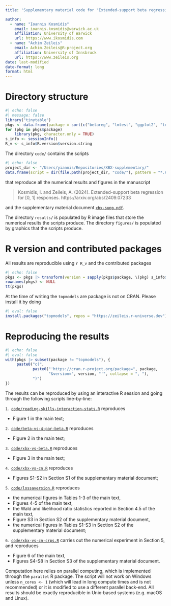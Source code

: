 ```yaml
---
title: 'Supplementary material code for "Extended-support beta regression for $[0, 1]$ responses"'

author:
  - name: "Ioannis Kosmidis"
    email: ioannis.kosmidis@warwick.ac.uk
    affiliation: University of Warwick
    url: https://www.ikosmidis.com
  - name: "Achim Zeileis"
    email: Achim.Zeileis@R-project.org
    affiliation: University of Innsbruck
    url: https://www.zeileis.org
date: last-modified
date-format: long
format: html
---
```


# Directory structure

```r
#| echo: false
#| message: false
library("tinytable")
pkgs <- data.frame(package = sort(c("betareg", "lmtest", "ggplot2", "topmodels", "distributions3", "crch", "VGAM", "dplyr")))
for (pkg in pkgs$package)
    library(pkg, character.only = TRUE)
s_info <- sessionInfo()
R_v <- s_info$R.version$version.string
```


The directory `code/` contains the scripts 
```r
#| echo: false
project_dir <- "/Users/yiannis/Repositories/XBX-supplementary/"
data.frame(script = dir(file.path(project_dir, "code/"), pattern = "*.R")) |> tt()
```
that reproduce all the numerical results and figures in the manuscript

> Kosmidis, I. and Zeileis, A. (2024). Extended-support beta regression for [0, 1] responses. https://arxiv.org/abs/2409.07233

and the supplementary material document [`xbx-supp.pdf`](xbx-supp.pdf).

The directory `results/` is populated by R image files that store the
numerical results the scripts produce. The directory `figures/` is
populated by graphics that the scripts produce.


# R version and contributed packages

All results are reproducible using `r R_v` and the contributed
packages
```r
#| echo: false
pkgs <- pkgs |> transform(version = sapply(pkgs$package, \(pkg) s_info$otherPkgs[[pkg]]$Version))
rownames(pkgs) <- NULL
tt(pkgs)
```

At the time of writing the `topmodels` are package is not on CRAN. Please install it by doing
```r
#| eval: false
install.packages("topmodels", repos = "https://zeileis.r-universe.dev")
```


# Reproducing the results

```r
#| echo: false
#| eval: false
with(pkgs |> subset(package != "topmodels"), {
     paste0("c(",
            paste0("'https://cran.r-project.org/package=", package,
                   "&version=", version, "'", collapse = ", "),
            ")")
})
```


The results can be reproduced by using an interactive R session and
going through the following scripts line-by-line:

`1.` [`code/reading-skills-interaction-stats.R`](code/reading-skills-interaction-stats.R) reproduces

   - Figure 1 in the main text;

`2.` [`code/beta-vs-4-par-beta.R`](code/beta-vs-4-par-beta.R) reproduces 

   - Figure 2 in the main text;

`3.` [`code/xbx-vs-beta.R`](code/xbx-vs-beta.R) reproduces 

   - Figure 3 in the main text;

`4.` [`code/xbx-vs-cn.R`](code/xbx-vs-cn.R) reproduces 

   - Figures S1-S2 in Section S1 of the supplementary material document;
  
`5.` [`code/lossaversion.R`](code/lossaversion.R) reproduces

   - the numerical figures in Tables 1-3 of the main text,
   - Figures 4-5 of the main text,
   - the Wald and likelihood ratio statistics reported in Section 4.5 of the main text,
   - Figure S3 in Section S2 of the supplementary material document,
   - the numerical figures in Tables S1-S3 in Section S2 of the supplementary material document;

`6.` [`code/xbx-vs-cn-crps.R`](code/xbx-vs-cn-crps.R) carries out the numerical experiment in
  Section 5, and reproduces

   - Figure 6 of the main text, 
   - Figures S4-S8 in Section S3 of the supplementary material document.
   
  Computation here relies on parallel computing, which is implemented
  through the `parallel` R package. The script will not work on
  Windows unless `n_cores <- 1` (which will lead in long compute times
  and is not recommended) or it is modified to use a different
  parallel back-end. All results should be exactly reproducible in
  Unix-based systems (e.g. macOS and Linux).





